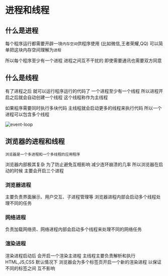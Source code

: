 # 进程和线程

## 什么是进程

每个程序运行都需要开辟一块`内存空间`供程序使用 (比如微信,王者荣耀,QQ) 可以简单把这块内存空间理解为`进程`

所以每个程序至少有一个进程 进程之间互不干扰的 即使需要通讯也需要双方同意

## 什么是线程

有了进程之后 就可以运行程序运行的代码了 一个进程至少有一个线程 所以进程开启之后就会自动创建一个线程 这个线程称作为主线程

如果程序需要同时执行多块代码 主线程就会启动更多的线程来执行代码 所以一个进程可以包含多个线程

![event-loop](./images/Snipaste_2023-08-06_19-13-46.png)

## 浏览器的进程和线程

`浏览器是一个多进程和一个多线程的应用程序`

浏览器内部极其复杂 为了防止避免互相影响 减少连环崩溃的几率 所以浏览器在启动的时候 主要会开启三个进程

### 浏览器进程

主要负责界面展示、用户交互、子进程管理等 浏览器进程内部会启动多个线程处理不同的任务

### 网络进程

负责加载网络资、网络进程内部会启动多个线程来处理不同的网络任务

### 渲染进程

渲染进程启动后 会开启一个渲染主进程 主线程主要负责解析和执行 HTML,JS,CSS
默认情况下 浏览器会为多个标签页开启一个新的渲染进程 以保证不同的标签之间 互不影响
